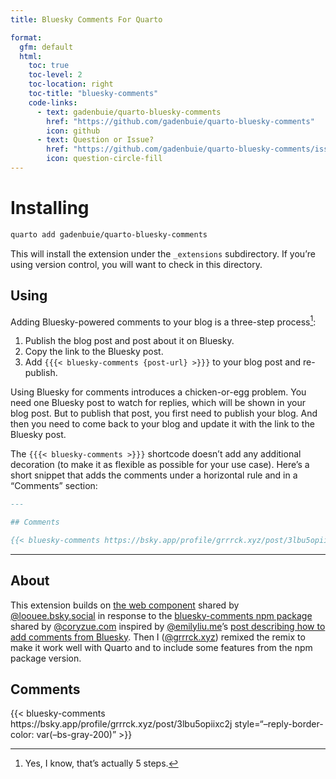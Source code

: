 ```yaml
---
title: Bluesky Comments For Quarto

format:
  gfm: default
  html:
    toc: true
    toc-level: 2
    toc-location: right
    toc-title: "bluesky-comments"
    code-links:
      - text: gadenbuie/quarto-bluesky-comments
        href: "https://github.com/gadenbuie/quarto-bluesky-comments"
        icon: github
      - text: Question or Issue?
        href: "https://github.com/gadenbuie/quarto-bluesky-comments/issues/new"
        icon: question-circle-fill
---
```


# Installing

```bash
quarto add gadenbuie/quarto-bluesky-comments
```

This will install the extension under the `_extensions` subdirectory.
If you're using version control, you will want to check in this directory.

## Using

Adding Bluesky-powered comments to your blog is a three-step process[^five-steps]:

1. Publish the blog post and post about it on Bluesky.
2. Copy the link to the Bluesky post.
3. Add `{{{< bluesky-comments {post-url} >}}}` to your blog post and re-publish.

[^five-steps]: Yes, I know, that's actually 5 steps.

Using Bluesky for comments introduces a chicken-or-egg problem.
You need one Bluesky post to watch for replies, which will be shown in your blog post.
But to publish that post, you first need to publish your blog.
And then you need to come back to your blog and update it with the link to the Bluesky post.

The `{{{< bluesky-comments >}}}` shortcode doesn't add any additional decoration (to make it as flexible as possible for your use case).
Here's a short snippet that adds the comments under a horizontal rule and in a "Comments" section:

```.markdown
---

## Comments

{{< bluesky-comments https://bsky.app/profile/grrrck.xyz/post/3lbu5opiixc2j >}}
```


::: {.content-visible when-format="html"}
---

## About

This extension builds on [the web component](https://gist.github.com/LoueeD/b7dec10b2ea56c825cbb0b3a514720ed) shared by [\@loouee.bsky.social](https://bsky.app/profile/louee.bsky.social/post/3lbsizqjik22o) in response to the [bluesky-comments npm package](https://github.com/czue/bluesky-comments) shared by [\@coryzue.com](https://bsky.app/profile/coryzue.com/post/3lbrko5zsgk24) inspired by [\@emilyliu.me](https://bsky.app/profile/emilyliu.me)'s [post describing how to add comments from Bluesky](https://bsky.app/profile/emilyliu.me/post/3lbqta5lnck2i).
Then I ([\@grrrck.xyz](https://bsky.app/profile/grrrck.xyz)) remixed the remix to make it work well with Quarto and to include some features from the npm package version.

## Comments

{{< bluesky-comments https://bsky.app/profile/grrrck.xyz/post/3lbu5opiixc2j style="--reply-border-color: var(--bs-gray-200)" >}}
:::

